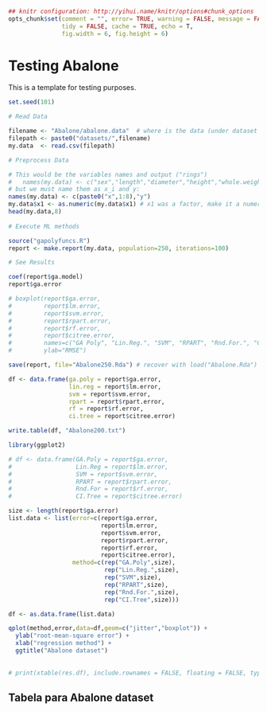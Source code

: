 ```r
## knitr configuration: http://yihui.name/knitr/options#chunk_options
opts_chunk$set(comment = "", error= TRUE, warning = FALSE, message = FALSE,
               tidy = FALSE, cache = TRUE, echo = T,
               fig.width = 6, fig.height = 6)
```
Testing Abalone
========================================================

This is a template for testing purposes.

```r
set.seed(101)

# Read Data

filename <- "Abalone/abalone.data"  # where is the data (under dataset folder)
filepath <- paste0("datasets/",filename)
my.data  <- read.csv(filepath)

# Preprocess Data

# This would be the variables names and output ("rings") 
#   names(my.data) <- c("sex","length","diameter","height","whole.weight","shucked.weight","viscera.weight","shell.weight","rings")
# but we must name them as x_i and y:
names(my.data) <- c(paste0("x",1:8),"y")
my.data$x1 <- as.numeric(my.data$x1) # x1 was a factor, make it a numeric value
head(my.data,8)
 
# Execute ML methods

source("gapolyfuncs.R")
report <- make.report(my.data, population=250, iterations=100)

# See Results

coef(report$ga.model)
report$ga.error

# boxplot(report$ga.error, 
#         report$lm.error,
#         report$svm.error,
#         report$rpart.error,
#         report$rf.error,
#         report$citree.error,
#         names=c("GA Poly", "Lin.Reg.", "SVM", "RPART", "Rnd.For.", "CI Tree"),
#         ylab="RMSE")

save(report, file="Abalone250.Rda") # recover with load("Abalone.Rda") 

df <- data.frame(ga.poly = report$ga.error, 
                 lin.reg = report$lm.error,
                 svm = report$svm.error,
                 rpart = report$rpart.error,
                 rf = report$rf.error,
                 ci.tree = report$citree.error)

write.table(df, "Abalone200.txt")

library(ggplot2)

# df <- data.frame(GA.Poly = report$ga.error,
#                  Lin.Reg = report$lm.error,
#                  SVM = report$svm.error,
#                  RPART = report$rpart.error,
#                  Rnd.For = report$rf.error,
#                  CI.Tree = report$citree.error)

size <- length(report$ga.error)
list.data <- list(error=c(report$ga.error, 
                          report$lm.error,
                          report$svm.error,
                          report$rpart.error,
                          report$rf.error,
                          report$citree.error), 
                  method=c(rep("GA.Poly",size),
                           rep("Lin.Reg.",size),
                           rep("SVM",size), 
                           rep("RPART",size),
                           rep("Rnd.For.",size),
                           rep("CI.Tree",size)))

df <- as.data.frame(list.data)

qplot(method,error,data=df,geom=c("jitter","boxplot")) + 
  ylab("root-mean-square error") + 
  xlab("regression method") +
  ggtitle("Abalone dataset")
  
  
# print(xtable(res.df), include.rownames = FALSE, floating = FALSE, type = "latex")
```

Tabela para Abalone dataset
------


